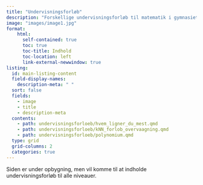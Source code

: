 ```yaml
---
title: "Undervisningsforløb"
description: "Forskellige undervisningsforløb til matematik i gymnasiet, som inddrager AI. Der findes forløb til både A-, B- og C-niveau."
image: "images/image1.jpg"
format:
    html: 
      self-contained: true
      toc: true
      toc-title: Indhold
      toc-location: left
      link-external-newwindow: true
listing:
  id: main-listing-content
  field-display-names:
    description-meta: " "
  sort: false
  fields: 
    - image
    - title
    - description-meta
  contents: 
    - path: undervisningsforloeb/hvem_ligner_du_mest.qmd
    - path: undervisningsforloeb/kNN_forlob_overvaagning.qmd
    - path: undervisningsforloeb/polynomium.qmd
  type: grid
  grid-columns: 2
  categories: true
---
```



Siden er under opbygning, men vil komme til at indholde undervisningsforløb til alle niveauer.

::: {#main-listing-content}
:::